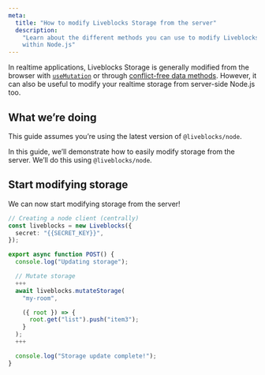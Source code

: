 ```yaml
---
meta:
  title: "How to modify Liveblocks Storage from the server"
  description:
    "Learn about the different methods you can use to modify Liveblocks Storage
    within Node.js"
---
```


In realtime applications, Liveblocks Storage is generally modified from the
browser with [`useMutation`](/docs/api-reference/liveblocks-react#useMutation)
or through
[conflict-free data methods](/docs/api-reference/liveblocks-client#Storage).
However, it can also be useful to modify your realtime storage from server-side
Node.js too.

## What we’re doing

<Banner title="Make sure you’re on the latest version" type="info">

This guide assumes you’re using the latest version of `@liveblocks/node`.

</Banner>

In this guide, we’ll demonstrate how to easily modify storage from the server.
We’ll do this using `@liveblocks/node`.

## Start modifying storage

We can now start modifying storage from the server!

```ts file="route.ts"
// Creating a node client (centrally)
const liveblocks = new Liveblocks({
  secret: "{{SECRET_KEY}}",
});

export async function POST() {
  console.log("Updating storage");

  // Mutate storage
  +++
  await liveblocks.mutateStorage(
    "my-room",

    ({ root }) => {
      root.get("list").push("item3");
    }
  );
  +++

  console.log("Storage update complete!");
}
```
